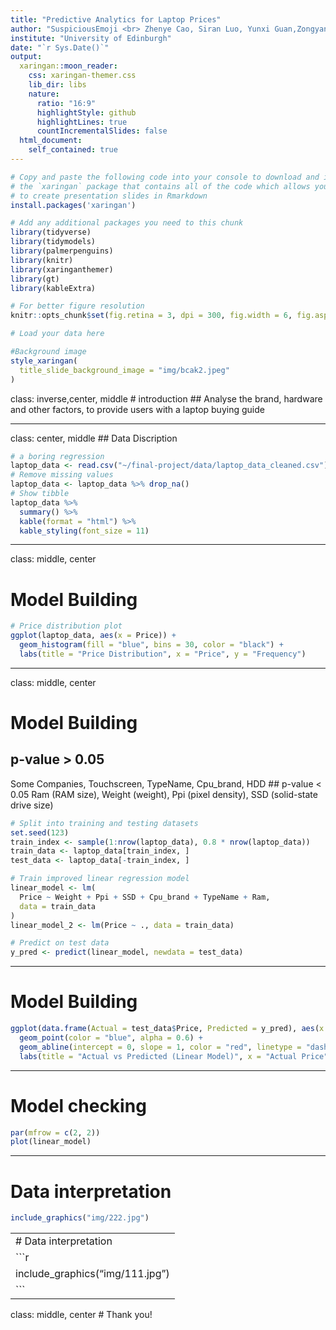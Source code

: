 ```yaml
---
title: "Predictive Analytics for Laptop Prices"
author: "SuspiciousEmoji <br> Zhenye Cao, Siran Luo, Yunxi Guan,Zongyang Jin, Tianmu Xu , Tianmoo Xu"
institute: "University of Edinburgh"
date: "`r Sys.Date()`"
output:
  xaringan::moon_reader:
    css: xaringan-themer.css
    lib_dir: libs
    nature:
      ratio: "16:9"
      highlightStyle: github
      highlightLines: true
      countIncrementalSlides: false
  html_document:
    self_contained: true
---
```


```r
# Copy and paste the following code into your console to download and install
# the `xaringan` package that contains all of the code which allows you 
# to create presentation slides in Rmarkdown
install.packages('xaringan')
```


```r
# Add any additional packages you need to this chunk
library(tidyverse)
library(tidymodels)
library(palmerpenguins)
library(knitr)
library(xaringanthemer)
library(gt)
library(kableExtra)
```

```r
# For better figure resolution
knitr::opts_chunk$set(fig.retina = 3, dpi = 300, fig.width = 6, fig.asp = 0.618, out.width = "80%")
```

```r
# Load your data here

```

```r

#Background image
style_xaringan(
  title_slide_background_image = "img/bcak2.jpeg"
)
```



class: inverse,center, middle
# introduction
## Analyse the brand, hardware and other factors, to provide users with a laptop buying guide

---

class: center, middle
## Data Discription
```R
# a boring regression
laptop_data <- read.csv("~/final-project/data/laptop_data_cleaned.csv")
# Remove missing values
laptop_data <- laptop_data %>% drop_na()
# Show tibble
laptop_data %>%
  summary() %>%
  kable(format = "html") %>%
  kable_styling(font_size = 11)
```



---

class:  middle, center

# Model Building
```R
# Price distribution plot
ggplot(laptop_data, aes(x = Price)) +
  geom_histogram(fill = "blue", bins = 30, color = "black") +
  labs(title = "Price Distribution", x = "Price", y = "Frequency")
```
---

class:  middle, center 

# Model Building
## p-value > 0.05
Some Companies, Touchscreen, TypeName, Cpu_brand, HDD
## p-value < 0.05
Ram (RAM size), Weight (weight), Ppi (pixel density), SSD (solid-state drive size)
```R
# Split into training and testing datasets
set.seed(123)
train_index <- sample(1:nrow(laptop_data), 0.8 * nrow(laptop_data))
train_data <- laptop_data[train_index, ]
test_data <- laptop_data[-train_index, ]

# Train improved linear regression model
linear_model <- lm(
  Price ~ Weight + Ppi + SSD + Cpu_brand + TypeName + Ram,
  data = train_data
)
linear_model_2 <- lm(Price ~ ., data = train_data)

# Predict on test data
y_pred <- predict(linear_model, newdata = test_data)
```

---

# Model Building
```r
ggplot(data.frame(Actual = test_data$Price, Predicted = y_pred), aes(x = Actual, y = Predicted)) +
  geom_point(color = "blue", alpha = 0.6) +
  geom_abline(intercept = 0, slope = 1, color = "red", linetype = "dashed") +
  labs(title = "Actual vs Predicted (Linear Model)", x = "Actual Price", y = "Predicted Price")
```

---

# Model checking
```r
par(mfrow = c(2, 2))  
plot(linear_model)
```

---

# Data interpretation
```r
include_graphics("img/222.jpg")
```


---
# Data interpretation
```r
include_graphics("img/111.jpg")
```
---
class:  middle, center
# Thank you!
```r

```